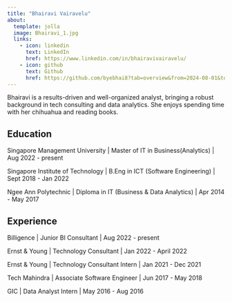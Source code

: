 ```yaml
---
title: "Bhairavi Vairavelu"
about:
  template: jolla
  image: Bhairavi_1.jpg
  links:
    - icon: linkedin
      text: LinkedIn
      href: https://www.linkedin.com/in/bhairavivairavelu/
    - icon: github
      text: Github
      href: https://github.com/byebhai8?tab=overview&from=2024-08-01&to=2024-08-26
---
```


Bhairavi is a results-driven and well-organized analyst, bringing a robust background in tech consulting and data analytics. She enjoys spending time with her chihuahua and reading books.

## Education

Singapore Management University |
Master of IT in Business(Analytics) | Aug 2022 - present

Singapore Institute of Technology |
B.Eng in ICT (Software Engineering) | Sept 2018 - Jan 2022

Ngee Ann Polytechnic |
Diploma in IT (Business & Data Analytics) | Apr 2014 - May 2017

## Experience

Billigence | Junior BI Consultant | Aug 2022 - present

Ernst & Young | Technology Consultant | Jan 2022 - April 2022

Ernst & Young | Technology Consultant Intern | Jan 2021 - Dec 2021

Tech Mahindra | Associate Software Engineer | Jun 2017 - May 2018

GIC | Data Analyst Intern | May 2016 - Aug 2016